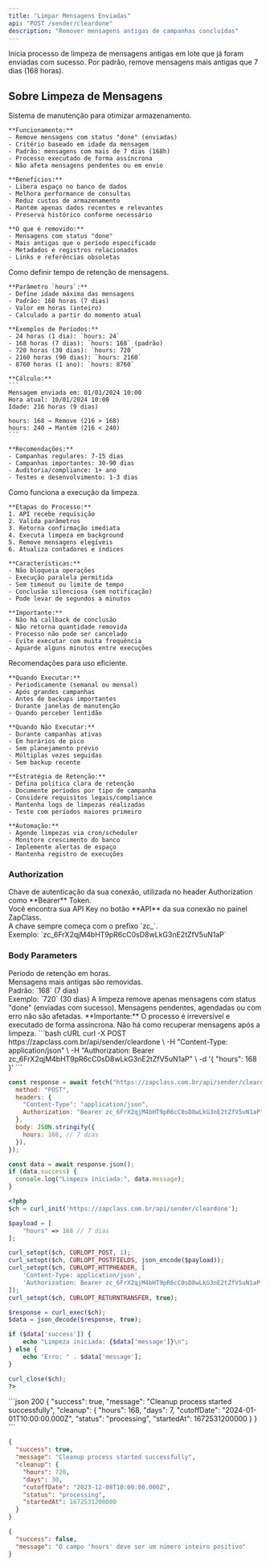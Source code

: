 ```yaml
---
title: "Limpar Mensagens Enviadas"
api: "POST /sender/cleardone"
description: "Remover mensagens antigas de campanhas concluídas"
---
```


Inicia processo de limpeza de mensagens antigas em lote que já foram enviadas com sucesso. Por padrão, remove mensagens mais antigas que 7 dias (168 horas).

## Sobre Limpeza de Mensagens

<AccordionGroup>
  <Accordion title="O que é a Limpeza Automática" icon="broom">
    Sistema de manutenção para otimizar armazenamento.

    **Funcionamento:**
    - Remove mensagens com status "done" (enviadas)
    - Critério baseado em idade da mensagem
    - Padrão: mensagens com mais de 7 dias (168h)
    - Processo executado de forma assíncrona
    - Não afeta mensagens pendentes ou em envio

    **Benefícios:**
    - Libera espaço no banco de dados
    - Melhora performance de consultas
    - Reduz custos de armazenamento
    - Mantém apenas dados recentes e relevantes
    - Preserva histórico conforme necessário

    **O que é removido:**
    - Mensagens com status "done"
    - Mais antigas que o período especificado
    - Metadados e registros relacionados
    - Links e referências obsoletas

  </Accordion>

  <Accordion title="Configuração do Período" icon="clock">
    Como definir tempo de retenção de mensagens.

    **Parâmetro `hours`:**
    - Define idade máxima das mensagens
    - Padrão: 168 horas (7 dias)
    - Valor em horas (inteiro)
    - Calculado a partir do momento atual

    **Exemplos de Períodos:**
    - 24 horas (1 dia): `hours: 24`
    - 168 horas (7 dias): `hours: 168` (padrão)
    - 720 horas (30 dias): `hours: 720`
    - 2160 horas (90 dias): `hours: 2160`
    - 8760 horas (1 ano): `hours: 8760`

    **Cálculo:**
    ```
    Mensagem enviada em: 01/01/2024 10:00
    Hora atual: 10/01/2024 10:00
    Idade: 216 horas (9 dias)

    hours: 168 → Remove (216 > 168)
    hours: 240 → Mantém (216 < 240)
    ```

    **Recomendações:**
    - Campanhas regulares: 7-15 dias
    - Campanhas importantes: 30-90 dias
    - Auditoria/compliance: 1+ ano
    - Testes e desenvolvimento: 1-3 dias

  </Accordion>

  <Accordion title="Processo Assíncrono" icon="arrows-rotate">
    Como funciona a execução da limpeza.

    **Etapas do Processo:**
    1. API recebe requisição
    2. Valida parâmetros
    3. Retorna confirmação imediata
    4. Executa limpeza em background
    5. Remove mensagens elegíveis
    6. Atualiza contadores e índices

    **Características:**
    - Não bloqueia operações
    - Execução paralela permitida
    - Sem timeout ou limite de tempo
    - Conclusão silenciosa (sem notificação)
    - Pode levar de segundos a minutos

    **Importante:**
    - Não há callback de conclusão
    - Não retorna quantidade removida
    - Processo não pode ser cancelado
    - Evite executar com muita frequência
    - Aguarde alguns minutos entre execuções

  </Accordion>

  <Accordion title="Boas Práticas" icon="thumbs-up">
    Recomendações para uso eficiente.

    **Quando Executar:**
    - Periodicamente (semanal ou mensal)
    - Após grandes campanhas
    - Antes de backups importantes
    - Durante janelas de manutenção
    - Quando perceber lentidão

    **Quando Não Executar:**
    - Durante campanhas ativas
    - Em horários de pico
    - Sem planejamento prévio
    - Múltiplas vezes seguidas
    - Sem backup recente

    **Estratégia de Retenção:**
    - Defina política clara de retenção
    - Documente períodos por tipo de campanha
    - Considere requisitos legais/compliance
    - Mantenha logs de limpezas realizadas
    - Teste com períodos maiores primeiro

    **Automação:**
    - Agende limpezas via cron/scheduler
    - Monitore crescimento do banco
    - Implemente alertas de espaço
    - Mantenha registro de execuções

  </Accordion>
</AccordionGroup>

### Authorization

<ParamField path="api_key" type="string" required>
  Chave de autenticação da sua conexão, utilizada no header Authorization como
  **Bearer** Token. <br />
  Você encontra sua API Key no botão **API** da sua conexão no painel ZapClass. <br />
  A chave sempre começa com o prefixo `zc_`. <br />
  Exemplo: `zc_6FrX2qjM4bHT9pR6cC0sD8wLkG3nE2tZfV5uN1aP`
</ParamField>

### Body Parameters

<ParamField path="hours" type="integer">
  Período de retenção em horas. <br />
  Mensagens mais antigas são removidas. <br />
  Padrão: `168` (7 dias) <br />
  Exemplo: `720` (30 dias)
</ParamField>

<Info>
  A limpeza remove apenas mensagens com status "done" (enviadas com sucesso).
  Mensagens pendentes, agendadas ou com erro não são afetadas.
</Info>

<Warning>
  **Importante:** O processo é irreversível e executado de forma assíncrona. Não
  há como recuperar mensagens após a limpeza.
</Warning>

<RequestExample>
```bash cURL
curl -X POST https://zapclass.com.br/api/sender/cleardone \
  -H "Content-Type: application/json" \
  -H "Authorization: Bearer zc_6FrX2qjM4bHT9pR6cC0sD8wLkG3nE2tZfV5uN1aP" \
  -d '{
    "hours": 168
  }'
```

```javascript JavaScript
const response = await fetch("https://zapclass.com.br/api/sender/cleardone", {
  method: "POST",
  headers: {
    "Content-Type": "application/json",
    Authorization: "Bearer zc_6FrX2qjM4bHT9pR6cC0sD8wLkG3nE2tZfV5uN1aP",
  },
  body: JSON.stringify({
    hours: 168, // 7 dias
  }),
});

const data = await response.json();
if (data.success) {
  console.log("Limpeza iniciada:", data.message);
}
```

```php PHP
<?php
$ch = curl_init('https://zapclass.com.br/api/sender/cleardone');

$payload = [
    "hours" => 168 // 7 dias
];

curl_setopt($ch, CURLOPT_POST, 1);
curl_setopt($ch, CURLOPT_POSTFIELDS, json_encode($payload));
curl_setopt($ch, CURLOPT_HTTPHEADER, [
    'Content-Type: application/json',
    'Authorization: Bearer zc_6FrX2qjM4bHT9pR6cC0sD8wLkG3nE2tZfV5uN1aP'
]);
curl_setopt($ch, CURLOPT_RETURNTRANSFER, true);

$response = curl_exec($ch);
$data = json_decode($response, true);

if ($data['success']) {
    echo "Limpeza iniciada: {$data['message']}\n";
} else {
    echo "Erro: " . $data['message'];
}

curl_close($ch);
?>
```

</RequestExample>

<ResponseExample>
```json 200
{
  "success": true,
  "message": "Cleanup process started successfully",
  "cleanup": {
    "hours": 168,
    "days": 7,
    "cutoffDate": "2024-01-01T10:00:00.000Z",
    "status": "processing",
    "startedAt": 1672531200000
  }
}
```

```json 200
{
  "success": true,
  "message": "Cleanup process started successfully",
  "cleanup": {
    "hours": 720,
    "days": 30,
    "cutoffDate": "2023-12-08T10:00:00.000Z",
    "status": "processing",
    "startedAt": 1672531200000
  }
}
```

```json 400
{
  "success": false,
  "message": "O campo 'hours' deve ser um número inteiro positivo"
}
```

</ResponseExample>
